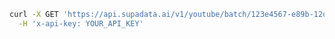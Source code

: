 ```bash cURL
curl -X GET 'https://api.supadata.ai/v1/youtube/batch/123e4567-e89b-12d3-a456-426614174000' \
  -H 'x-api-key: YOUR_API_KEY'
```